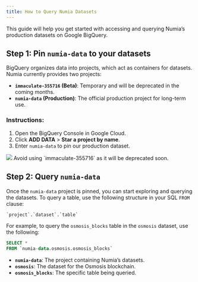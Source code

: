 ```yaml
---
title: How to Query Numia Datasets
---
```



This guide will help you get started with accessing and querying Numia’s production datasets on Google BigQuery.

## Step 1: Pin `numia-data` to your datasets

BigQuery organizes data into projects, which act as containers for datasets. Numia currently provides two projects:

- **`immaculate-355716` (Beta)**: Temporary and will be deprecated in the coming months.  
- **`numia-data` (Production)**: The official production project for long-term use.


### Instructions:
1. Open the BigQuery Console in Google Cloud.
2. Click **ADD DATA** > **Star a project by name**.
3. Enter `numia-data` to pin our production dataset. 

<Image src="/media/sql/querying-data.gif"/>

<Callout type="info" title="Note">
Avoid using `immaculate-355716` as it will be deprecated soon.
</Callout>

## Step 2: Query `numia-data`

Once the `numia-data` project is pinned, you can start exploring and querying the datasets. To query a table, use the following structure in your SQL `FROM` clause:

```sql
`project`.`dataset`.`table`
```

For example, to query the `osmosis_blocks` table in the `osmosis` dataset, use the following:

```sql
SELECT * 
FROM `numia-data.osmosis.osmosis_blocks`
```

- **`numia-data`**: The project containing Numia’s datasets.
- **`osmosis`**: The dataset for the Osmosis blockchain.
- **`osmosis_blocks`**: The specific table being queried.

<Card 
    title="Query Optimization"
    icon="money"
    description="Explore the Optimize Queries page for query optimization tips and data examples."
    link="/sql/querying-data/optimize-queries"
    iconType='regular'
/>